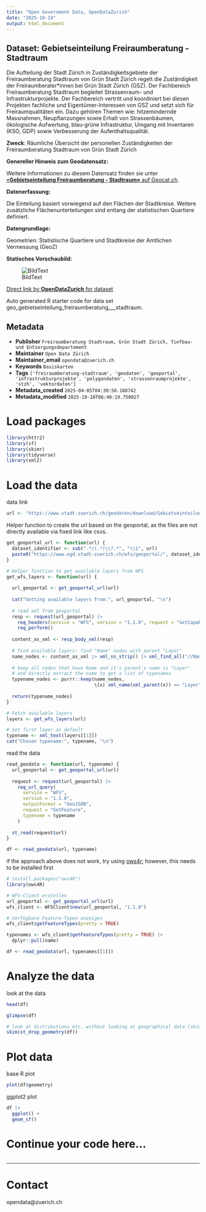 ```yaml
---
title: "Open Government Data, OpenDataZurich"
date: "2025-10-19"
output: html_document
---
```


## Dataset: Gebietseinteilung Freiraumberatung - Stadtraum

Die Aufteilung der Stadt Zürich in Zuständigkeitsgebiete der Freiraumberatung Stadtraum von Grün Stadt Zürich regelt die Zuständigkeit der Freiraumberater*innen bei Grün Stadt Zürich (GSZ). Der Fachbereich Freiraumberatung Stadtraum begleitet Strassenraum- und Infrastrukturprojekte. Der Fachbereich vertritt und koordiniert bei diesen Projekten fachliche und Eigentümer-Interessen von GSZ und setzt sich für Freiraumqualitäten ein. Dazu gehören Themen wie: hitzemindernde Massnahmen, Neupflanzungen sowie Erhalt von Strassenbäumen, ökologische Aufwertung, blau-grüne Infrastruktur, Umgang mit Inventaren (KSO, GDP) sowie Verbesserung der Aufenthaltsqualität.

**Zweck**: Räumliche Übersicht der personellen Zuständigkeiten der Freiraumberatung Stadtraum von Grün Stadt Zürich

**Genereller Hinweis zum Geodatensatz:**


Weitere Informationen zu diesem Datensatz finden sie unter [«**Gebietseinteilung Freiraumberatung - Stadtraum»** auf Geocat.ch](https://www.geocat.ch/geonetwork/srv/ger/catalog.search#/metadata/cd372e3f-a04d-481f-9aa4-2709bbf2e84b).				
			   

**Datenerfassung:**

Die Einteilung basiert vorwiegend auf den Flächen der Stadtkreise. Weitere zusätzliche Flächenunterteilungen sind entlang der statistischen Quartiere definiert.

**Datengrundlage:**

Geometrien: Statistische Quartiere und Stadtkreise der Amtlichen Vermessung (GeoZ)

**Statisches Vorschaubild:**

![BildText](https://www.gis.stadt-zuerich.ch/zueriplan_docs/geocat/cd372e3f-a04d-481f-9aa4-2709bbf2e84b.png)



[Direct link by **OpenDataZurich** for dataset](https://data.stadt-zuerich.ch/dataset/geo_gebietseinteilung_freiraumberatung___stadtraum)

Auto generated R starter code for data set geo_gebietseinteilung_freiraumberatung___stadtraum.

## Metadata

- **Publisher** `Freiraumberatung Stadtraum, Grün Stadt Zürich, Tiefbau- und Entsorgungsdepartement`
- **Maintainer** `Open Data Zürich`
- **Maintainer_email** `opendata@zuerich.ch`
- **Keywords** `Basis­karten`
- **Tags** `['freiraumberatung-stadtraum', 'geodaten', 'geoportal', 'infrastrukturprojekte', 'polygondaten', 'strassenraumprojekte', 'stzh', 'vektordaten']`
- **Metadata_created** `2025-04-05T04:30:50.188742`
- **Metadata_modified** `2025-10-18T06:40:19.750027`


# Load packages

```r
library(httr2)
library(sf)
library(skimr)
library(tidyverse)
library(xml2)
```

# Load the data

data link
```r
url <- "https://www.stadt-zuerich.ch/geodaten/download/Gebietseinteilung_Freiraumberatung___Stadtraum?format=geojson_link"
```


Helper function to create the url based on the geoportal, as the files are not directly available via fixed link like csvs.
```r
get_geoportal_url <- function(url) {
  dataset_identifier <- sub(".*/(.*)\\?.*", "\\1", url)
  paste0("https://www.ogd.stadt-zuerich.ch/wfs/geoportal/", dataset_identifier)
}
```

```r
# Helper function to get available layers from WFS
get_wfs_layers <- function(url) {
  
  url_geoportal <- get_geoportal_url(url)
  
  cat("Getting available layers from:", url_geoportal, "\n")
  
  # read xml from geoportal
  resp <- request(url_geoportal) |> 
    req_headers(service = "WFS", version = "1.1.0", request = "GetCapabilities") |> 
    req_perform()
  
  content_as_xml <- resp_body_xml(resp)
  
  # find available layers: find "Name" nodes with parent "Layer"
  name_nodes <- content_as_xml |> xml_ns_strip() |> xml_find_all("//Name")
  
  # keep all nodes that have Name and it's parent's name is "Layer"
  # and directly extract the name to get a list of typenames
  typename_nodes <- purrr::keep(name_nodes,
                                \(x) xml_name(xml_parent(x)) == "Layer")
  
  return(typename_nodes)
}

# Fetch available layers
layers <- get_wfs_layers(url)

# Set first layer as default
typename <- xml_text(layers[[1]])
cat("Chosen typename:", typename, "\n")
```

read the data
```r
read_geodata <- function(url, typename) {
  url_geoportal <- get_geoportal_url(url)
  
  request <- request(url_geoportal) |>
    req_url_query(
      service = "WFS",
      version = "1.1.0",
      outputFormat = "GeoJSON",
      request = "GetFeature",
      typename = typename
    )
  
  st_read(request$url)
}

df <- read_geodata(url, typename)
```

if the approach above does not work, try using [ows4r](https://eblondel.github.io/ows4R/); however, this needs to be installed first
```r
# install.packages("ows4R")
library(ows4R)

# WFS-Client erstellen
url_geoportal <- get_geoportal_url(url)
wfs_client <- WFSClient$new(url_geoportal, "1.1.0")

# Verfügbare Feature-Typen anzeigen
wfs_client$getFeatureTypes(pretty = TRUE)

typenames <- wfs_client$getFeatureTypes(pretty = TRUE) |> 
  dplyr::pull(name)

df <- read_geodata(url, typenames[[1]])
```

# Analyze the data

look at the data
```r
head(df)
```

```r
glimpse(df)
```

```r
# look at distributions etc. without looking at geographical data (skim cannot deal with geometries)
skim(st_drop_geometry(df))
```

# Plot data

base R plot
```r
plot(df$geometry)
```

ggplot2 plot
```r
df |>
  ggplot() +
  geom_sf()
```

# Continue your code here...

```r

```

------------------------------------------------------------------------

# Contact

opendata@zuerich.ch
